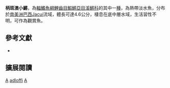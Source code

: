 {{Speciesbox 
| taxon = Austrolebias adloffi
| image = 
| status = NE
| status_system = IUCN3.1
| authority = [[Ahl|Ahl]], 1922
| synonyms = *''Cynolebias adloffi, Ahl, 1922''
}}
'''柄斑澳小鱂'''，為[[輻鰭魚綱|輻鰭魚綱]][[鯉齒目|鯉齒目]][[鰕鱂亞目|鰕鱂亞目]][[溪鱂科|溪鱂科]]的其中一[[種|種]]，為熱帶淡水魚，分布於[[南美洲|南美洲]][[巴西|巴西]]Jacuí流域，體長可達4.6公分，棲息在底中層水域，生活習性不明，可作為觀賞魚。

== 參考文獻 ==
*{{FishBase_species|genus=Austrolebias|species=adloffi|year=2014|month=8}}

== 擴展閱讀 ==
{{refbegin}}
{{wikispecies-inline|Austrolebias adloffi|柄斑澳小鱂}}
{{refend}}
{{Taxonbar|from=Q6423560}}

[[Category:觀賞魚|A]]
[[Category:澳小鱂屬|adloffi]]
[[Category:1922年描述的魚類|A]]

{{魚類小作品}}